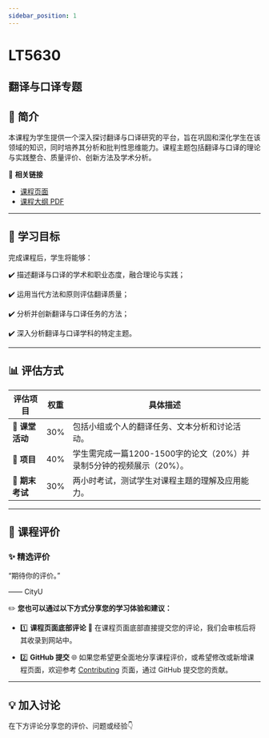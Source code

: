 ```yaml
---
sidebar_position: 1
---
```


# LT5630
## 翻译与口译专题

## **📘 简介**
本课程为学生提供一个深入探讨翻译与口译研究的平台，旨在巩固和深化学生在该领域的知识，同时培养其分析和批判性思维能力。课程主题包括翻译与口译的理论与实践整合、质量评价、创新方法及学术分析。

🔗 **相关链接**
- [课程页面](https://www.cityu.edu.hk/catalogue/pg/202425/course/LT5630.htm)
- [课程大纲 PDF](https://www.cityu.edu.hk/catalogue/pg/202425/course/LT5630.pdf)

---

## **🎯 学习目标**

完成课程后，学生将能够：

✔️ 描述翻译与口译的学术和职业态度，融合理论与实践；

✔️ 运用当代方法和原则评估翻译质量；

✔️ 分析并创新翻译与口译任务的方法；

✔️ 深入分析翻译与口译学科的特定主题。

---

## **📊 评估方式**

| **评估项目**              | **权重** | **具体描述**                                                                                     |
|--------------------------|---------|-----------------------------------------------------------------------------------------------|
| **💼 课堂活动**            | 30%     | 包括小组或个人的翻译任务、文本分析和讨论活动。                                                      |
| **📄 项目**               | 40%     | 学生需完成一篇1200-1500字的论文（20%）并录制5分钟的视频展示（20%）。                                     |
| **📝 期末考试**            | 30%     | 两小时考试，测试学生对课程主题的理解及应用能力。                                                     |

---

## **💬 课程评价**

### ✨ **精选评价**
<div className={commentStyles.commentBox}>
    <p className={commentStyles.commentText}>
        “期待你的评价。”
    </p>
    <p className={commentStyles.commentAuthor}>—— CityU</p>
</div>

✏️ **您也可以通过以下方式分享您的学习体验和建议：**

- 1️⃣ **课程页面底部评论**
💬 在课程页面底部直接提交您的评论，我们会审核后将其收录到网站中。

- 2️⃣ **GitHub 提交**
🌐 如果您希望更全面地分享课程评价，或希望修改或新增课程页面，欢迎参考 [Contributing](/contributing) 页面，通过 GitHub 提交您的贡献。

---

## **💡 加入讨论**

在下方评论分享您的评价、问题或经验👇
<Utterances />
